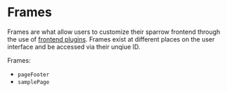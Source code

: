 
# Frames

Frames are what allow users to customize their sparrow frontend through the use of [frontend plugins](/docs/getting-started/plugins).
Frames exist at different places on the user interface and be accessed via their unqiue ID. 

Frames:

- `pageFooter`
- `samplePage`

